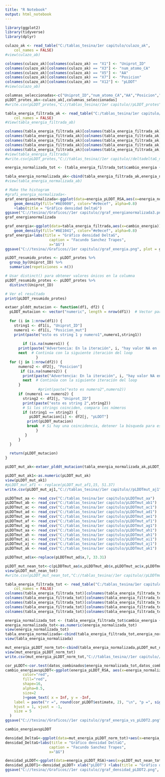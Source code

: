---
title: "R Notebook"
output: html_notebook
---

```{r}
library(ggplot2)
library(tidyverse)
library(dplyr)
```

```{r}
culazo_ak <- read_table("C:/tablas_tesina/1er capitulo/culazo_ak", 
    col_names = FALSE)
#view(culazo_ab)
```


```{r}
colnames(culazo_ak)[colnames(culazo_ak) == "X1"] <- "Uniprot_ID"
colnames(culazo_ak)[colnames(culazo_ak) == "X3"] <- "num_atomo_CA"
colnames(culazo_ak)[colnames(culazo_ak) == "X5"] <- "AA"
colnames(culazo_ak)[colnames(culazo_ak) == "X7"] <- "Posicion"
colnames(culazo_ak)[colnames(culazo_ak) == "X12"] <- "pLDDT"
#view(culazo_ab)

columnas_seleccionadas<-c("Uniprot_ID","num_atomo_CA","AA","Posicion","pLDDT")
pLDDT_protes_ak<-culazo_ak[,columnas_seleccionadas]
#write.csv(pLDDT_protes,"C://tablas_tesina//1er capitulo//pLDDT_protes")
```

```{r}
tabla_energia_filtrada_ak <- read_table("C:/tablas_tesina/1er capitulo/particion_energia_ak", 
    col_names = FALSE)
#View(tabla_energia_filtrada_ab)
```

```{r}
colnames(tabla_energia_filtrada_ak)[colnames(tabla_energia_filtrada_ak) == "X1"] <- "Uniprot_ID"
colnames(tabla_energia_filtrada_ak)[colnames(tabla_energia_filtrada_ak) == "X2"] <- "Posicion"
colnames(tabla_energia_filtrada_ak)[colnames(tabla_energia_filtrada_ak) == "X3"] <- "AA_humano"
colnames(tabla_energia_filtrada_ak)[colnames(tabla_energia_filtrada_ak) == "X4"] <- "AA_neanderthal"
colnames(tabla_energia_filtrada_ak)[colnames(tabla_energia_filtrada_ak) == "X5"] <- "cambio_energia"
#view(tabla_energia_filtrada)
#write.csv(pLDDT_protes,"C://tablas_tesina//1er capitulo//deltadeltaG_neandertal")
```



```{r}
energia_normalizada_tot <- (tabla_energia_filtrada_tot$cambio_energia +0.078)/1.14
```
```{r}
tabla_energia_normalizada_ak<-cbind(tabla_energia_filtrada_ak,energia_normalizada_ak)
#view(tabla_energia_normalizada_ab)
```

```{r}
# Make the histogram
#grafi_energia_normalizada<-
graf_energianormalizada<-ggplot(data=energia_pLDDT_RSA,aes(x=energia_normalizada_tot)) + xlab("ΔΔG") +
    geom_density(fill="#AE0000", color="#e9ecef", alpha=0.8) 
    +labs(title = "Gráfico densidad DeltaG") 
ggsave("C://tesina//Graficos//1er capitulo//graf_energianormalizada3.png", plot = graf_energianormalizada, width = 8, height = 6)
graf_energianormalizada
```

```{r}
graf_energia<-ggplot(data=tabla_energia_filtrada,aes(x=cambio_energia)) +
    geom_density(fill="#AE1041", color="#e9ecef", alpha=0.8)
graf_energia+labs(title = "Gráfico densidad DeltaG",
                    caption = "Facundo Sanchez Trapes",
                    x="ΔG")
ggsave("C://tesina//Graficos//1er capitulo//graf_energia.png", plot = graf_energia, width = 8, height = 6)
```

```{r}
pLDDT_resumido_protes <- pLDDT_protes %>%
  group_by(Uniprot_ID) %>%
  summarize(repeticiones = n())

```

```{r}

# Usar distinct() para obtener valores únicos en la columna
pLDDT_resumido_protes <- pLDDT_protes %>%
  distinct(Uniprot_ID)

# Ver el resultado
print(pLDDT_resumido_protes)
```




```{r}

extaer_plddt_mutacion <- function(df1, df2) {
  pLDDT_mutacion <- vector("numeric", length = nrow(df1))  # Vector para almacenar los resultados
  
  for (i in 1:nrow(df1)) {
    string1 <- df1[i, "Uniprot_ID"]
    numero1 <- df1[i, "Posicion_mut"]
    print(paste("esto es string 1 y numero1",numero1,string1))
   
        if (is.na(numero1)) {
      print(paste("Advertencia: En la iteración", i, "hay valor NA en 'Posicion_mut'. Continuando el loop..."))
      next  # Continúa con la siguiente iteración del loop
              }
  for (j in 1:nrow(df2)) {
      numero2 <- df2[j, "Posicion"]
       if (is.na(numero2)) {
        print(paste("Advertencia: En la iteración", i, "hay valor NA en 'Posicion' en df2. Continuando el loop..."))
        next  # Continúa con la siguiente iteración del loop
      }
               #print(paste("esto es numero2",numero2))
      if (numero1 == numero2) {
        string2 <- df2[j, "Uniprot_ID"]
        print(paste("esto es string 2",string2))
        # Si los strings coinciden, compara los números
        if (string1 == string2) {
           pLDDT_mutacion[i] <- df2[j, "pLDDT"]
          print(pLDDT_mutacion)
          break  # Si hay una coincidencia, detener la búsqueda para este i
              }
         }
      }
  }
  
  return(pLDDT_mutacion)
}

```

```{r}
pLDDT_mut_ak<-extaer_plddt_mutacion(tabla_energia_normalizada_ak,pLDDT_protes_ak)

```

```{r}
pLDDT_mut_ak1<-as.numeric(pLDDT_mut_ak)
view(pLDDT_mut_ak1)
#pLDDT_mut_af1 <- replace(pLDDT_mut_af1,15, 51.37)
write.csv(pLDDT_mut_aj1,"C://tablas_tesina//1er capitulo//pLDDTmut_aj1")
```

```{r}
pLDDTmut_aa <- read_csv("C:/tablas_tesina/1er capitulo/pLDDTmut_aa")
pLDDTmut_ab <- read_csv("C:/tablas_tesina/1er capitulo/pLDDTmut_ab1")
pLDDTmut_ac <- read_csv("C:/tablas_tesina/1er capitulo/pLDDTmut_ac1")
pLDDTmut_ad <- read_csv("C:/tablas_tesina/1er capitulo/pLDDTmut_ad1")
pLDDTmut_ae <- read_csv("C:/tablas_tesina/1er capitulo/pLDDTmut_ae1")
pLDDTmut_af <- read_csv("C:/tablas_tesina/1er capitulo/pLDDTmut_af1")
pLDDTmut_ag <- read_csv("C:/tablas_tesina/1er capitulo/pLDDTmut_ag1")
pLDDTmut_aa <- read_csv("C:/tablas_tesina/1er capitulo/pLDDTmut_ah1")
pLDDTmut_ah <- read_csv("C:/tablas_tesina/1er capitulo/pLDDTmut_ah1")
pLDDTmut_ai <- read_csv("C:/tablas_tesina/1er capitulo/pLDDTmut_ai1")
pLDDTmut_aj <- read_csv("C:/tablas_tesina/1er capitulo/pLDDTmut_aj1")
pLDDTmut_ak <- read_csv("C:/tablas_tesina/1er capitulo/pLDDTmut_ak1")

pLDDTmut_ad$x<-replace(pLDDTmut_ad$x,7, 33.31)

pLDDT_mut_nean_tot<-c(pLDDTmut_aa$x,pLDDTmut_ab$x,pLDDTmut_ac$x,pLDDTmut_ad$x,pLDDTmut_ae$x,pLDDTmut_af$x,pLDDTmut_ag$x,pLDDTmut_ah$x,pLDDTmut_ai$x,pLDDTmut_aj$x,pLDDTmut_ak$x)
view(pLDDT_mut_nean_tot)
#write.csv(pLDDT_mut_nean_tot,"C://tablas_tesina//1er capitulo//pLDDTmut_mut_nean_tot")

```

```{r}
tabla_energia_filtrada_tot <- read_table("C:/tablas_tesina/1er capitulo/tabla_energia_filtrada", 
    col_names = FALSE)
colnames(tabla_energia_filtrada_tot)[colnames(tabla_energia_filtrada_tot) == "X1"] <- "Uniprot_ID"
colnames(tabla_energia_filtrada_tot)[colnames(tabla_energia_filtrada_tot) == "X2"] <- "Posicion_mut"
colnames(tabla_energia_filtrada_tot)[colnames(tabla_energia_filtrada_tot) == "X3"] <- "AA_humano"
colnames(tabla_energia_filtrada_tot)[colnames(tabla_energia_filtrada_tot) == "X4"] <- "AA_neanderthal"
colnames(tabla_energia_filtrada_tot)[colnames(tabla_energia_filtrada_tot) == "X5"] <- "cambio_energia"

energia_normalizada_tot <- (tabla_energia_filtrada_tot$cambio_energia +0.078)/1.14
energia_normalizada_tot<-as.numeric(energia_normalizada_tot)
view(energia_normalizada_tot)
tabla_energia_normalizada<-cbind(tabla_energia_filtrada_tot,energia_normalizada_tot)
view(tabla_energia_normalizada)

mut_energia_pLDDT_norm_tot<-cbind(tabla_energia_normalizada,pLDDT_mut_nean_tot)
view(mut_energia_pLDDT_norm_tot)
write.csv(mut_energia_pLDDT_norm_tot,"C://tablas_tesina//1er capitulo//pLDDT_energia_mut_nean_tot")
```


```{r}
cor_pLDDT<-cor.test(datos_combinados$energia_normalizada_tot,datos_combinados$pLDDT_mut_nean_tot,method = "pearson")
cambio_energiavspLDDT<-ggplot(energia_pLDDT_RSA, aes(x=energia_normalizada_tot, y=pLDDT_mut_nean_tot)) + xlab("ΔΔG") + ylab("pLDDT") + geom_point(
        color="red",
        fill="red",
        shape=16,
        alpha=0.5,
        size=2
        )+geom_text( x = Inf, y = -Inf, 
    label = paste("r =", round(cor_pLDDT$estimate, 2), "\n", "p =", signif(cor_pLDDT$p.value, 3)),
    hjust = 1, vjust = -1,
    size = 5
  )
ggsave("C://tesina//Graficos//1er capitulo//graf_energia_vs_pLDDT2.png", plot = cambio_energiavspLDDT, width = 8, height = 6)

cambio_energiavspLDDT

```


```{r}
densidad_DeltaG<-ggplot(data=mut_energia_pLDDT_norm_tot)+aes(x=energia_normalizada_tot)+geom_density(fill="#AE1041")
densidad_DeltaG+labs(title = "Gráfico densidad DeltaG",
                    caption = "Facundo Sanchez Trapes",
                    x="ΔG")
```




```{r}
densidad_pLDDT<-ggplot(data=energia_pLDDT_RSA)+aes(x=pLDDT_mut_nean_tot)+geom_density(fill="#AE0500")
densidad_pLDDT1<-densidad_pLDDT+ xlab("pLDDT") +labs(title = "Gráfico densidad pLDDT",caption = "Facundo Sanchez Trapes")
ggsave("C://tesina//Graficos//1er capitulo//graf_densidad_pLDDT2.png", plot = densidad_pLDDT1, width = 8, height = 6)


```

